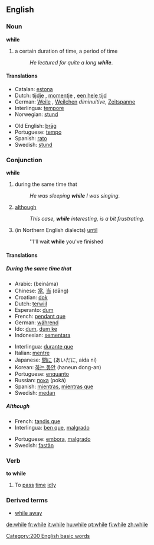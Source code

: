==English==

{{rank|people|still|just|143|while|again|also|away}}

=== Noun ===
'''while'''

# a certain duration of time, a period of time
#:''He lectured for quite a long '''while'''''.

==== Translations ====
{{top}}
*Catalan: [[estona]] {{f}}
*Dutch: [[tijdje]] {{n}}, [[momentje]] {{n}}, [[een hele tijd]] {{m}}
*German: [[Weile]] {{f}}, [[Weilchen]] {{n}} ''diminuitive'', [[Zeitspanne]] {{f}}
*Interlingua: [[tempore]]
*Norwegian: [[stund]] {{m}}
{{mid}}
*Old English: [[þrag|þrāg]] {{f}}
*Portuguese: [[tempo]] {{m}}
*Spanish: [[rato]] {{m}}
*Swedish: [[stund]]
{{bottom}}

=== Conjunction ===
'''while'''

# during the same time that
#: ''He was sleeping '''while''' I was singing.''
# [[although]]
#: ''This case, '''while''' interesting, is a bit frustrating.''
# (in Northern English dialects) [[until]]
#: ''I'll wait '''while''' you've finished

==== Translations ====
=====During the same time that=====
{{top}}
*Arabic: {{ARchar|[[بينما]]}} (beináma)
*Chinese: [[當]], [[当]] (dāng)
*Croatian: [[dok]]
*Dutch: [[terwijl]]
*Esperanto: [[dum]]
*French: [[pendant que]]
*German: [[während]]
*Ido: [[dum]], [[dum ke]]
*Indonesian: [[sementara]] 
{{mid}}
*Interlingua: [[durante que]]
*Italian: [[mentre]] 
*Japanese: [[間に]] (あいだに, aida ni)
*Korean: [[하는 동안]] (haneun dong-an)
*Portuguese: [[enquanto]]
*Russian: [[пока]] (poká)
*Spanish: [[mientras]], [[mientras que]]
*Swedish: [[medan]]
{{bottom}}

=====Although=====
{{top}}
*French: [[tandis que]]
*Interlingua: [[ben que]], [[malgrado]]
{{mid}}
*Portuguese: [[embora]], [[malgrado]]
*Swedish: [[fastän]]
{{bottom}}

===Verb===
'''to while'''
#To [[pass]] [[time]] [[idly]]

===Derived terms===
*[[while away]]

[[Category:200 English basic words]]

[[de:while]]
[[fr:while]]
[[it:while]]
[[hu:while]]
[[pt:while]]
[[fi:while]]
[[zh:while]]
